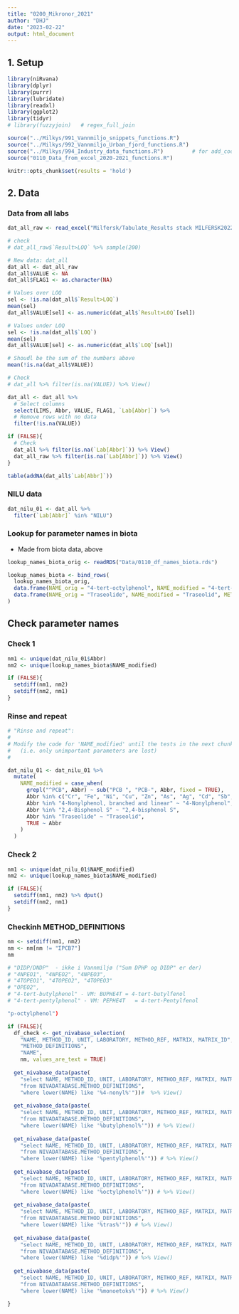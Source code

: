 ```yaml
---
title: "0200_Mikronor_2021"
author: "DHJ"
date: "2023-02-22"
output: html_document
---
```





## 1. Setup  

```r

library(niRvana)
library(dplyr)
library(purrr)
library(lubridate)
library(readxl)
library(ggplot2)
library(tidyr)
# library(fuzzyjoin)   # regex_full_join

source("../Milkys/991_Vannmiljo_snippets_functions.R")
source("../Milkys/992_Vannmiljo_Urban_fjord_functions.R")
source("../Milkys/994_Industry_data_functions.R")         # for add_coordinates()
source("0110_Data_from_excel_2020-2021_functions.R")

knitr::opts_chunk$set(results = 'hold')

```


## 2. Data  

### Data from all labs  

```r

dat_all_raw <- read_excel("Milfersk/Tabulate_Results stack ‎MILFERSK2022.xlsx", sheet = "Tabulate_Results stack ‎MILFERS", col_types = "text")  

# check
# dat_all_raw$`Result>LOQ` %>% sample(200)

# New data: dat_all
dat_all <- dat_all_raw  
dat_all$VALUE <- NA
dat_all$FLAG1 <- as.character(NA)

# Values over LOQ
sel <- !is.na(dat_all$`Result>LOQ`)
mean(sel)
dat_all$VALUE[sel] <- as.numeric(dat_all$`Result>LOQ`[sel])

# Values under LOQ
sel <- !is.na(dat_all$`LOQ`)
mean(sel)
dat_all$VALUE[sel] <- as.numeric(dat_all$`LOQ`[sel])

# Shoudl be the sum of the numbers above  
mean(!is.na(dat_all$VALUE))

# Check
# dat_all %>% filter(is.na(VALUE)) %>% View()

dat_all <- dat_all %>%
  # Select columns
  select(LIMS, Abbr, VALUE, FLAG1, `Lab[Abbr]`) %>%
  # Remove rows with no data
  filter(!is.na(VALUE))

if (FALSE){
  # Check
  dat_all %>% filter(is.na(`Lab[Abbr]`)) %>% View()
  dat_all_raw %>% filter(is.na(`Lab[Abbr]`)) %>% View()
}

table(addNA(dat_all$`Lab[Abbr]`))

```

### NILU data  

```r

dat_nilu_01 <- dat_all %>%
  filter(`Lab[Abbr]` %in% "NILU")

```


### Lookup for parameter names in biota   

- Made from biota data, above    

```r

lookup_names_biota_orig <- readRDS("Data/0110_df_names_biota.rds")

lookup_names_biota <- bind_rows(
  lookup_names_biota_orig,
  data.frame(NAME_orig = "4-tert-octylphenol", NAME_modified = "4-tert-octylphenol", METHOD_ID = 28447),
  data.frame(NAME_orig = "Traseolide", NAME_modified = "Traseolid", METHOD_ID = 38031),
)

```


## Check parameter names   

### Check  1  
```r

nm1 <- unique(dat_nilu_01$Abbr)
nm2 <- unique(lookup_names_biota$NAME_modified)

if (FALSE){
  setdiff(nm1, nm2)
  setdiff(nm2, nm1)
}

```
### Rinse and repeat  
```r

# "Rinse and repeat":
#
# Modify the code for 'NAME_modified' until the tests in the next chunk are acceptable
#   (i.e. only unimportant parameters are lost)
#

dat_nilu_01 <- dat_nilu_01 %>%
  mutate(
    NAME_modified = case_when(
      grepl("^PCB", Abbr) ~ sub("PCB ", "PCB-", Abbr, fixed = TRUE),
      Abbr %in% c("Cr", "Fe", "Ni", "Cu", "Zn", "As", "Ag", "Cd", "Sb", "Pb") ~ toupper(Abbr),
      Abbr %in% "4-Nonylphenol, branched and linear" ~ "4-Nonylphenol",
      Abbr %in% "2,4-Bisphenol S" ~ "2,4-bisphenol S",
      Abbr %in% "Traseolide" ~ "Traseolid",
      TRUE ~ Abbr
    )
  )

```


### Check 2  
```r

nm1 <- unique(dat_nilu_01$NAME_modified)
nm2 <- unique(lookup_names_biota$NAME_modified)

if (FALSE){
  setdiff(nm1, nm2) %>% dput()
  setdiff(nm2, nm1)
}

```
### Checkinh METHOD_DEFINITIONS  
```r

nm <- setdiff(nm1, nm2)
nm <- nm[nm != "ΣPCB7"]  
nm

# "DIDP/DNDP"  - ikke i Vannmiljø ("Sum DPHP og DIDP" er der)
# "4NPEO1", "4NPEO2", "4NPEO3",
# "4TOPEO1", "4TOPEO2", "4TOPEO3"
# "OPEO2", 
# "4-tert-butylphenol" - VM: BUPHE4T = 4-tert-butylfenol  
# "4-tert-pentylphenol" - VM: PEPHE4T	= 4-tert-Pentylfenol  

"p-octylphenol")

if (FALSE){
  df_check <- get_nivabase_selection(
    "NAME, METHOD_ID, UNIT, LABORATORY, METHOD_REF, MATRIX, MATRIX_ID",
    "METHOD_DEFINITIONS", 
    "NAME", 
    nm, values_are_text = TRUE)
  
  get_nivabase_data(paste(
    "select NAME, METHOD_ID, UNIT, LABORATORY, METHOD_REF, MATRIX, MATRIX_ID",
    "from NIVADATABASE.METHOD_DEFINITIONS", 
    "where lower(NAME) like '%4-nonyl%'"))#  %>% View()
  
  get_nivabase_data(paste(
    "select NAME, METHOD_ID, UNIT, LABORATORY, METHOD_REF, MATRIX, MATRIX_ID",
    "from NIVADATABASE.METHOD_DEFINITIONS", 
    "where lower(NAME) like '%butylphenol%'")) # %>% View()
  
  get_nivabase_data(paste(
    "select NAME, METHOD_ID, UNIT, LABORATORY, METHOD_REF, MATRIX, MATRIX_ID",
    "from NIVADATABASE.METHOD_DEFINITIONS", 
    "where lower(NAME) like '%pentylphenol%'")) # %>% View()
  
  get_nivabase_data(paste(
    "select NAME, METHOD_ID, UNIT, LABORATORY, METHOD_REF, MATRIX, MATRIX_ID",
    "from NIVADATABASE.METHOD_DEFINITIONS", 
    "where lower(NAME) like '%octylphenol%'")) # %>% View()
  
  get_nivabase_data(paste(
    "select NAME, METHOD_ID, UNIT, LABORATORY, METHOD_REF, MATRIX, MATRIX_ID",
    "from NIVADATABASE.METHOD_DEFINITIONS", 
    "where lower(NAME) like '%tras%'")) # %>% View()
  
  get_nivabase_data(paste(
    "select NAME, METHOD_ID, UNIT, LABORATORY, METHOD_REF, MATRIX, MATRIX_ID",
    "from NIVADATABASE.METHOD_DEFINITIONS", 
    "where lower(NAME) like '%didp%'")) # %>% View()
  
  get_nivabase_data(paste(
    "select NAME, METHOD_ID, UNIT, LABORATORY, METHOD_REF, MATRIX, MATRIX_ID",
    "from NIVADATABASE.METHOD_DEFINITIONS", 
    "where lower(NAME) like '%monoetoks%'")) # %>% View()

}




```

